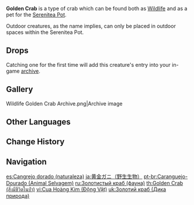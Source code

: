 {{About|wildlife|the [[food|dish]]|Golden Crab}}
{{Furnishing Infobox
|title          = Golden Crab
|id             = 369113
|image          = Wildlife Golden Crab Icon.png
|category       = Animal
|subcategory    = Outdoor Creature
|quality        = 3
|adeptal_energy = 100
|load           = 350
|reduced_load   = 350
|description    = A claw-snapping crab that can be found in various water bodies throughout [[Teyvat]].<br />This golden-shelled crab is especially tasty, and is the star of the show in the famed Liyue dish known as Golden Crab.<br />Some people call those who run amok as they please "crabs," but a crab's manner of movement is not so much a matter of their character as it is their physical makeup. Such monikers are most unfair to crab-kind.<br />Because of the moisture in the caves and soil, these crabs can live comfortably even if they are far away from rivers or beaches.
|lbType         = Wildlife
|lbFamily       = Other Wildlife
|lbGroup        = Crabs
|source1        = Omni-Ubiquity Net
}}
{{Description|A claw-snapping crab that can be found in various water bodies throughout Teyvat.<br />This golden-shelled crab is especially tasty, and is the star of the show in the famed Liyue dish known as [[Golden Crab]].<br />Some people call those who run amok as they please "crabs," but a crab's manner of movement is not so much as matter of their character as it is their physical makeup. Such monikers are most unfair to crab-kind.|[[Archive]] Description}}
'''Golden Crab''' is a type of crab which can be found both as [[Wildlife]] and as a pet for the [[Serenitea Pot]].

Outdoor creatures, as the name implies, can only be placed in outdoor spaces within the Serenitea Pot.

==Drops==
{{Card|Crab|1}}

Catching one for the first time will add this creature's entry into your in-game [[archive]].

==Gallery==
<gallery>
Wildlife Golden Crab Archive.png|Archive image
</gallery>

==Other Languages==
{{Other Languages
|en      = Golden Crab
|zhs     = 黄金蟹
|zhs_rm  = Huángjīn Xiè
|zht     = 黃金蟹
|zht_rm  = Huángjīn Xiè
|zh_tl   =
|ja      = 黄金ガニ
|ja_rm   = Ougon-gani
|ja_tl   = Golden Crab
|ko      = 골든크랩
|ko_rm   = Goldeunkeuraep
|ko_tl   = Golden Crab
|es      = Cangrejo dorado
|es_tl   = Golden Crab
|fr      = Crabe doré
|fr_tl   = Golden Crab
|ru      = Золотистый краб
|ru_tl   = Goldish Crab
|th      = Golden Crab
|vi      = Cua {{tt|Hoàng Kim|黄金}}
|vi_tl   = Golden Crab
|de      = Goldkrebs
|de_tl   = Gold Crab
|id      = Golden Crab
|pt      = Caranguejo Dourado
|pt_tl   = 
|tr      = 
|tr_tl   = 
|it      = 
|it_tl   = 
}}

==Change History==
{{Change History|1.0}}

==Navigation==
{{Wildlife Navbox|state=collapsed}}
{{Furnishing Navbox/Living|Animal}}

[[es:Cangrejo dorado (naturaleza)]]
[[ja:黄金ガニ（野生生物）]]
[[pt-br:Caranguejo-Dourado (Animal Selvagem)]]
[[ru:Золотистый краб (фауна)]]
[[th:Golden Crab (สิ่งมีชีวิตในป่า)]]
[[vi:Cua Hoàng Kim (Động Vật)]]
[[uk:Золотий краб (Дика природа)]]